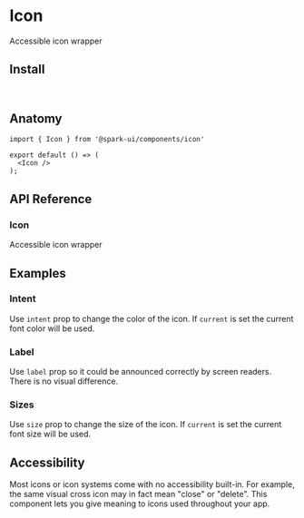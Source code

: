 
<Meta of={IconStories} />

# Icon

Accessible icon wrapper

<Canvas of={IconStories.Default} />

## Install

```sh
npm install @spark-ui/components
```

## Anatomy

```tsx
import { Icon } from '@spark-ui/components/icon'

export default () => (
  <Icon />
);
```


## API Reference

### Icon

Accessible icon wrapper

<ArgTypes of={Icon} />


## Examples

### Intent

Use `intent` prop to change the color of the icon. If `current` is set the current font color will be used.

<Canvas of={IconStories.Intent} />

### Label

Use `label` prop so it could be announced correctly by screen readers. There is no visual difference.

<Canvas of={IconStories.Label} />

### Sizes

Use `size` prop to change the size of the icon. If `current` is set the current font size will be used.

<Canvas of={IconStories.Sizes} />


## Accessibility

<A11yReport of="icon" />

Most icons or icon systems come with no accessibility built-in. For example, the same visual cross icon may in fact mean "close" or "delete". This component lets you give meaning to icons used throughout your app.
